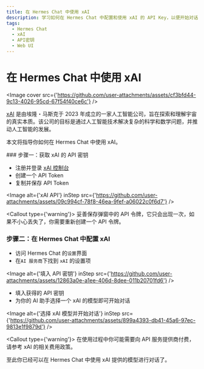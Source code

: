 ```yaml
---
title: 在 Hermes Chat 中使用 xAI
description: 学习如何在 Hermes Chat 中配置和使用 xAI 的 API Key，以便开始对话和交互。
tags:
  - Hermes Chat
  - xAI
  - API密钥
  - Web UI
---
```


# 在 Hermes Chat 中使用 xAI

<Image cover src={'https://github.com/user-attachments/assets/cf3bfd44-9c13-4026-95cd-67f54f40ce6c'} />

[xAI](https://x.ai/) 是由埃隆・马斯克于 2023 年成立的一家人工智能公司，旨在探索和理解宇宙的真实本质。该公司的目标是通过人工智能技术解决复杂的科学和数学问题，并推动人工智能的发展。

本文将指导你如何在 Hermes Chat 中使用 xAI。

<Steps>
  ### 步骤一：获取 xAI 的 API 密钥

  - 注册并登录 [xAI 控制台](https://console.x.ai/)
  - 创建一个 API Token
  - 复制并保存 API Token

  <Image alt={'xAI API'} inStep src={'https://github.com/user-attachments/assets/09c994cf-78f8-46ea-9fef-a06022c0f6d7'} />

  <Callout type={'warning'}>
    妥善保存弹窗中的 API 令牌，它只会出现一次，如果不小心丢失了，你需要重新创建一个 API 令牌。
  </Callout>

  ### 步骤二：在 Hermes Chat 中配置 xAI

  - 访问 Hermes Chat 的`设置`界面
  - 在`AI 服务商`下找到 `xAI` 的设置项

  <Image alt={'填入 API 密钥'} inStep src={'https://github.com/user-attachments/assets/12863a0e-a1ee-406d-8dee-011b20701fd6'} />

  - 填入获得的 API 密钥
  - 为你的 AI 助手选择一个 xAI 的模型即可开始对话

  <Image alt={'选择 xAI 模型并开始对话'} inStep src={'https://github.com/user-attachments/assets/899a4393-db41-45a6-97ec-9813e1f9879d'} />

  <Callout type={'warning'}>
    在使用过程中你可能需要向 API 服务提供商付费，请参考 xAI 的相关费用政策。
  </Callout>
</Steps>

至此你已经可以在 Hermes Chat 中使用 xAI 提供的模型进行对话了。
